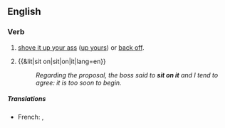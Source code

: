 ==English==

===Verb===
{{en-verb|head=[[sit on]] [[it]]|sits on it|sitting on it|sat on it}}

# {{lb|en|idiomatic}} [[shove it up your ass]] ([[up yours]]) or [[back off]].
# {{&lit|sit on|sit|on|it|lang=en}}
#: ''Regarding the proposal, the boss said to '''sit on it''' and I tend to agree: it is too soon to begin.''

=====Translations=====
{{trans-see|sit on}}

{{trans-top|shove it up your ass}}
* French: {{t|fr|se le mettre bien profond}}, {{t|fr|s'enfiler ça}}
{{trans-mid}}
{{trans-bottom}}